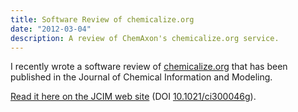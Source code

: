 ```yaml
---
title: Software Review of chemicalize.org
date: "2012-03-04"
description: A review of ChemAxon's chemicalize.org service.
---
```


I recently wrote a software review of [chemicalize.org](https://chemicalize.org) that has been published in the Journal of Chemical Information and Modeling.

[Read it here on the JCIM web site](https://doi.org/10.1021/ci300046g)
(DOI [10.1021/ci300046g](https://doi.org/10.1021/ci300046g)). 

